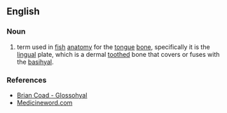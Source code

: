 ==English==

===Noun===
{{en-noun}}

# term used in [[fish]] [[anatomy]] for the [[tongue]] [[bone]], specifically it is the [[lingual]] plate, which is a dermal [[tooth]]ed bone that covers or fuses with the [[basihyal]].

===References===
*[http://www.briancoad.com/Dictionary/G.htm Brian Coad - Glossohyal]
*[http://www.medicineword.com/glossohyal.shtml Medicineword.com]
